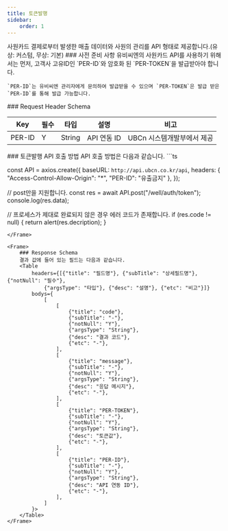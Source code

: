 ```yaml
---
title: 토큰발행
sidebar:
    order: 1
---
```



<Frame>
    사원카드 결제로부터 발생한 매출 데이터와 사원의 관리를 API 형태로 제공합니다.(유상: 커스텀, 무상: 기본)
</Frame>
<Frame>
    ### 사전 준비 사항
    유비씨엔의 사원카드 API를 사용하기 위해서는 먼저, 고객사 고유ID인 `PER-ID`와 암호화 된 `PER-TOKEN`을 발급받아야 합니다.

    `PER-ID`는 유비씨엔 관리자에게 문의하여 발급받을 수 있으며 `PER-TOKEN`은 발급 받은 `PER-ID`를 통해 발급 가능합니다.
</Frame>
<Frame>
    ### Request Header Schema
    <table>
        <thead>
            <th class={"text-center"}>Key</th>
            <th class={"text-center"}>필수</th>
            <th class={"text-center"}>타입</th>
            <th class={"text-center"}>설명</th>
            <th class={"text-center"}>비고</th>
        </thead>
        <tbody>
        <tr>
            <td class={"text-center"}>PER-ID</td>
            <td class={"text-center"}>Y</td>
            <td class={"text-center"}>String</td>
            <td class={"text-center"}>API 연동 ID</td>
            <td class={"text-center"}>UBCn 시스템개발부에서 제공</td>
        </tr>
        </tbody>
    </table>
</Frame>
<Frame>
    ### 토큰발행 API 호출 방법
    API 호출 방법은 다음과 같습니다.
```ts

const API = axios.create({
  baseURL: `http://api.ubcn.co.kr/api`,
  headers: {
    "Access-Control-Allow-Origin": "*",
    "PER-ID": "유출금지"
  },
});

// post만을 지원합니다.
const res = await API.post("/well/auth/token");
console.log(res.data);

// 프로세스가 제대로 완료되지 않은 경우 에러 코드가 존재합니다.
if (res.code != null) {
  return alert(res.decription);
}

```
</Frame>

<Frame>
    ### Response Schema
    결과 값에 들어 있는 필드는 다음과 같습니다.
    <Table
        headers={[{"title": "필드명"}, {"subTitle": "상세필드명"}, {"notNull": "필수"},
            {"argsType": "타입"}, {"desc": "설명"}, {"etc": "비고"}]}
        bodys={
            [
                [
                    {"title": "code"},
                    {"subTitle": "-"},
                    {"notNull": "Y"},
                    {"argsType": "String"},
                    {"desc": "결과 코드"},
                    {"etc": "-"},
                ],
                [
                    {"title": "message"},
                    {"subTitle": "-"},
                    {"notNull": "Y"},
                    {"argsType": "String"},
                    {"desc": "응답 메시지"},
                    {"etc": "-"},
                ],
                [
                    {"title": "PER-TOKEN"},
                    {"subTitle": "-"},
                    {"notNull": "Y"},
                    {"argsType": "String"},
                    {"desc": "토큰값"},
                    {"etc": "-"},
                ],
                [
                    {"title": "PER-ID"},
                    {"subTitle": "-"},
                    {"notNull": "Y"},
                    {"argsType": "String"},
                    {"desc": "API 연동 ID"},
                    {"etc": "-"},
                ],
            ]
        }>
    </Table>
</Frame>
